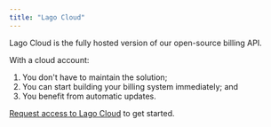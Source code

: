 ```yaml
---
title: "Lago Cloud"
---
```


Lago Cloud is the fully hosted version of our open-source billing API.

With a cloud account:

1. You don't have to maintain the solution;
2. You can start building your billing system immediately; and
3. You benefit from automatic updates.

[Request access to Lago Cloud](https://forms.gle/eT7zgqcvq8dgt94g7) to get started.